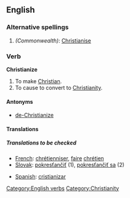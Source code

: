 ==English==

===Alternative spellings===
#''(Commonwealth)'': [[Christianise]]

===Verb===
'''Christianize'''
# To make [[Christian]].
# To cause to convert to [[Christianity]].

====Antonyms====
*[[de-Christianize]]

====Translations====
=====Translations to be checked=====
{{checktrans}}
{{top}}
*[[French]]: [[chrétienniser]], [[faire]] [[chrétien]]
*[[Slovak]]: [[pokresťančiť]] (1), [[pokresťančiť sa]] (2)
{{mid}}
*[[Spanish]]: [[cristianizar]]
{{bottom}}

[[Category:English verbs]]
[[Category:Christianity]]